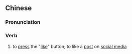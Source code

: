 {{also|点赞}}
==Chinese==
{{zh-forms|s=点赞|t2=點贊}}

===Pronunciation===
{{zh-pron
|m=diǎnzàn
|c=dim2 zaan3
|cat=v
}}

===Verb===
{{zh-verb}}

# {{lb|zh|neologism}} to [[press]] the "[[like]]" button; to like a [[post]] on [[social media]]